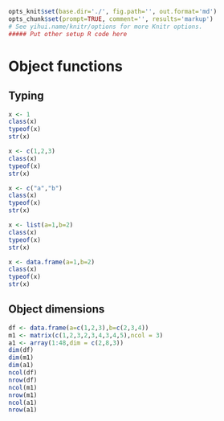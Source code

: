 ```r
opts_knit$set(base.dir='./', fig.path='', out.format='md')
opts_chunk$set(prompt=TRUE, comment='', results='markup')
# See yihui.name/knitr/options for more Knitr options.
##### Put other setup R code here

```

# Object functions

## Typing

```r
x <- 1
class(x)
typeof(x)
str(x)

x <- c(1,2,3)
class(x)
typeof(x)
str(x)

x <- c("a","b")
class(x)
typeof(x)
str(x)

x <- list(a=1,b=2)
class(x)
typeof(x)
str(x)

x <- data.frame(a=1,b=2)
class(x)
typeof(x)
str(x)
```

## Object dimensions

```r
df <- data.frame(a=c(1,2,3),b=c(2,3,4))
m1 <- matrix(c(1,2,3,2,3,4,3,4,5),ncol = 3)
a1 <- array(1:48,dim = c(2,8,3))
dim(df)
dim(m1)
dim(a1)
ncol(df)
nrow(df)
ncol(m1)
nrow(m1)
ncol(a1)
nrow(a1)
```

